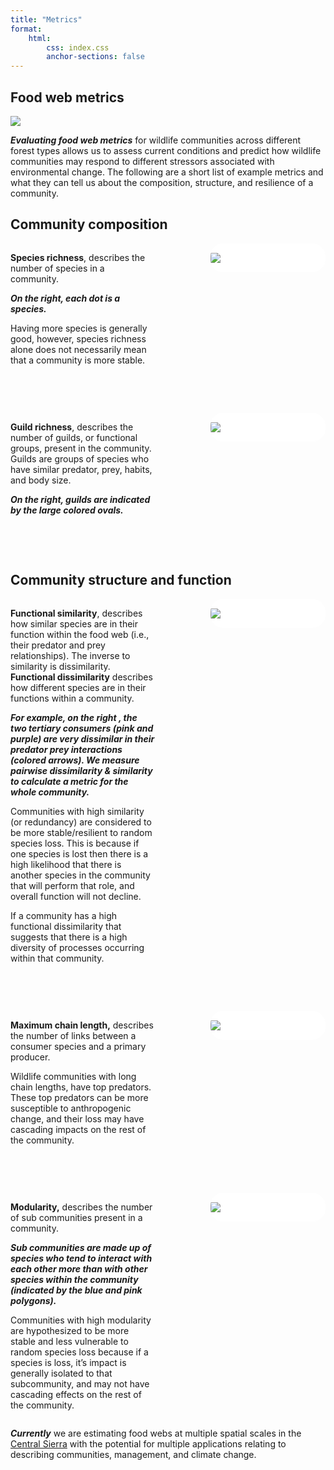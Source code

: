 ```yaml
---
title: "Metrics"
format: 
    html:
        css: index.css
        anchor-sections: false
---
```


```{=html}
<style>
    .imgcap {
        background-color: white;
        border-radius: 20px;
        border: 1px solid white;
        overflow: hidden;
    }
</style>
```
## Food web metrics

![](images/ForestType_Collage.png){fig-align="center"}

***Evaluating food web metrics*** for wildlife communities across different forest types allows us to assess current conditions and predict how wildlife communities may respond to different stressors associated with environmental change. The following are a short list of example metrics and what they can tell us about the composition, structure, and resilience of a community.  

## Community composition

```{=html}
<!-- Three basic metrics include **guild richness**, and **functional** **dissimilarity**, vs **functional similarity**.

::: callout-tip
## Basic metrics

**Guild richness** describes how many different functional groups are present in a wildlife community. This is one way to describe biodiversity and health present in a community.

**Functional dissimilarity** describes the variety of functions present in a wildlife community. Communities with higher functional dissimilarity may support a higher diversity of ecosystem functions that in turn support ecosystem health.

**Functional similarity** (redundancy) describes how species perform similar functions within a wildlife community. Communities with higher functional redundancy are predicted to be more resilient to species loss.
::: -->
```
::: columns
::: {.column width="50%"}
**Species richness**, describes the number of species in a community.

***On the right, each dot is a species.***

Having more species is generally good, however, species richness alone does not necessarily mean that a community is more stable.
:::

::: {.column width="10%"}
:::

::: {.column width="40%"}
::: imgcap
![](SVG_images/Metric_SpeciesRichness.svg)
:::
:::
:::

<br> <br>

::: columns
::: {.column width="50%"}
**Guild richness**, describes the number of guilds, or functional groups, present in the community. Guilds are groups of species who have similar predator, prey, habits, and body size.

***On the right, guilds are indicated by the large colored ovals.***
:::

::: {.column width="10%"}
:::

::: {.column width="40%"}
::: imgcap
![](SVG_images/Metric_GuildRichness.svg)
:::
:::
:::

<br> <br>

## Community structure and function

::: columns
::: {.column width="50%"}
**Functional similarity**, describes how similar species are in their function within the food web (i.e., their predator and prey relationships). The inverse to similarity is dissimilarity. **Functional dissimilarity** describes how different species are in their functions within a community.

***For example, on the right , the two tertiary consumers (pink and purple) are very dissimilar in their predator prey interactions (colored arrows). We measure pairwise dissimilarity & similarity to calculate a metric for the whole community.***

Communities with high similarity (or redundancy) are considered to be more stable/resilient to random species loss. This is because if one species is lost then there is a high likelihood that there is another species in the community that will perform that role, and overall function will not decline.

If a community has a high functional dissimilarity that suggests that there is a high diversity of processes occurring within that community.
:::

::: {.column width="10%"}
:::

::: {.column width="40%"}
::: imgcap
![](SVG_images/Metrics_Similarity.svg)
:::
:::
:::

<br> <br>

::: columns
::: {.column width="50%"}
**Maximum chain length,** describes the number of links between a consumer species and a primary producer. 

Wildlife communities with long chain lengths, have top predators. These top predators can be more susceptible to anthropogenic change, and their loss may have cascading impacts on the rest of the community.
:::

::: {.column width="10%"}
:::

::: {.column width="40%"}
::: imgcap
![](SVG_images/Metrics_MCL.svg)
:::
:::
:::

<br> <br>

::: columns
::: {.column width="50%"}
**Modularity,** describes the number of sub communities present in a community. 

***Sub communities are made up of species who tend to interact with each other more than with other species within the community (indicated by the blue and pink polygons).*** 

Communities with high modularity are hypothesized to be more stable and less vulnerable to random species loss because if a species is loss, it's impact is generally isolated to that subcommunity, and may not have cascading effects on the rest of the community.
:::

::: {.column width="10%"}
:::

::: {.column width="40%"}
::: imgcap
![](SVG_images/Metric_Modularity.svg)
:::
:::
:::

***Currently*** we are estimating food webs at multiple spatial scales in the [Central Sierra](central_sierras.qmd "Central Sierras") with the potential for multiple applications relating to describing communities, management, and climate change.
